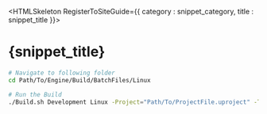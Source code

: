 

<HTMLSkeleton RegisterToSiteGuide={{ category : snippet_category, title : snippet_title }}>

<H1 WrittenOn={new Date("2025-01-15")}>{snippet_title}</H1>


```bash
# Navigate to following folder
cd Path/To/Engine/Build/BatchFiles/Linux

# Run the Build
./Build.sh Development Linux -Project="Path/To/ProjectFile.uproject" -TargetType=Editor
```

</HTMLSkeleton>